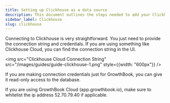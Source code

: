 ```yaml
---
title: Setting up Clickhouse as a data source
description: This document outlines the steps needed to add your Clickhouse database to GrowthBook.
sidebar_label: Clickhouse
slug: clickhouse
---
```


Connecting to Clickhouse is very straightforward. You just need to provide the connection string and credentials. If you
are using something like Clickhouse Cloud, you can find the connection string in the UI.

<img src="Clickhouse Cloud Connection String" src="/images/guides/guide-clickhouse-1.png" style={{width: "600px"}} />

If you are making connection credentials just for GrowthBook, you can give it read-only access to the database.

If you are using GrowthBook Cloud (app.growthbook.io), make sure to whitelist the ip address 52.70.79.40 if applicable.
